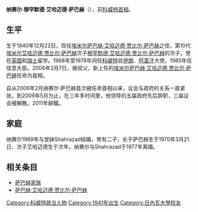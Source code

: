 {{Infobox officeholder
|name           = 纳赛尔·穆罕默德·艾哈迈德·萨巴赫<br><small>ناصر المحمد الأحمد الصباح</small>
|image          =
|office         = [[科威特首相|科威特首相]]
|monarch        = [[萨巴赫·艾哈迈德·贾比尔·萨巴赫|萨巴赫四世]] 
|deputy         = {{en-link|贾比尔·穆巴拉克·哈马德·萨巴赫|Jaber Al-Mubarak Al-Hamad Al-Sabah}}
|term_start     = 2006年2月7日
|term_end       = 2011年11月28日
|predecessor    = [[萨巴赫·艾哈迈德·贾比尔·萨巴赫|萨巴赫·艾哈迈德·贾比尔·萨巴赫]]
|successor      = {{en-link|贾比尔·穆巴拉克·哈马德·萨巴赫|Jaber Al-Mubarak Al-Hamad Al-Sabah}}
|office2        = 科威特社会事务部长
|primeminister2 = [[萨阿德·阿卜杜拉·萨利姆·萨巴赫|萨阿德·阿卜杜拉·萨利姆·萨巴赫]]
|term_start2    = 1988年1月11日
|term_end2      = 1990年3月9日
|predecessor2   = {{en-link|贾比尔·穆巴拉克·哈马德·萨巴赫|Jaber Al-Mubarak Al-Hamad Al-Sabah}}
|successor2     = 贾比尔·阿卜杜拉
|birth_date     = {{birth year and age|1940}}
|birth_place    = [[科威特|科威特]][[科威特市|科威特市]]
|death_date     = 
|death_place    = 
|party          = [[无党籍|无党籍]]
|alma_mater     = [[日内瓦大学|日内瓦大学]]
|religion       = [[逊尼派|逊尼派]]
}}
'''纳赛尔·穆罕默德·艾哈迈德·萨巴赫'''（{{lang-ar|ناصر المحمد الأحمد الصباح|}}），前[[科威特首相|科威特首相]]。

== 生平 ==
生于1940年12月22日，现任[[埃米尔|埃米尔]][[萨巴赫·艾哈迈德·贾比尔·萨巴赫|萨巴赫·艾哈迈德·贾比尔·萨巴赫]]之侄，第10代[[埃米尔|埃米尔]][[艾哈迈德·贾比尔·萨巴赫|艾哈迈德·贾比尔·萨巴赫]]次子[[穆罕默德·艾哈迈德·贾比尔·萨巴赫|穆罕默德·艾哈迈德·贾比尔·萨巴赫]]的次子。曾在[[英国|英国]]和[[瑞士|瑞士]]留学。1968年至1978年间任[[科威特|科威特]]驻[[伊朗|伊朗]]、[[阿富汗|阿富汗]]大使。1985年任信息大臣。2006年2月7日，被叔父，新上任的[[埃米尔|埃米尔]][[萨巴赫·艾哈迈德·贾比尔·萨巴赫|萨巴赫·艾哈迈德·贾比尔·萨巴赫]]任命为首相。

自从2006年2月纳赛尔·萨巴赫首次被任命首相以来，议会与政府的关系一直紧张。到2009年5月为止，在三年多时间里，他领导的五届政府先后辞职，三届议会被解散。2011年辭職。

== 家庭 ==
纳赛尔1969年与堂妹Shahrazad结婚，育有二子，长子萨巴赫生于1970年3月21日、次子艾哈迈德生于次年。纳赛尔与Shahrazad于1977年离婚。

== 相关条目 ==
* [[萨巴赫家族|萨巴赫家族]]
* [[萨巴赫·艾哈迈德·贾比尔·萨巴赫|萨巴赫·艾哈迈德·贾比尔·萨巴赫]]

{{Asia-poli-bio-stub}}
{{DEFAULTSORT:Sabah, Nasser Al-Mohammed Al-Ahmed Al}}
[[Category:科威特政治人物|Category:科威特政治人物]]
[[Category:1941年出生|Category:1941年出生]]
[[Category:日內瓦大學校友|Category:日內瓦大學校友]]